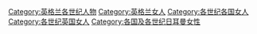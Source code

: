 [[Category:英格兰各世纪人物|Category:英格兰各世纪人物]]
[[Category:英格兰女人|Category:英格兰女人]]
[[Category:各世纪各国女人|Category:各世纪各国女人]]
[[Category:各世纪英国女人|Category:各世纪英国女人]]
[[Category:各国及各世纪日耳曼女性|Category:各国及各世纪日耳曼女性]]